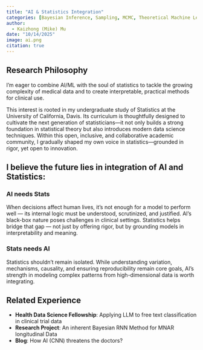 ```yaml
---
title: "AI & Statistics Integration" 
categories: [Bayesian Inference, Sampling, MCMC, Theoretical Machine Learning]
author: 
  - Kaizhong (Mike) Mu
date: "10/14/2025"
image: ai.png
citation: true
---  
```


## Research Philosophy

I'm eager to combine AI/ML with the soul of statistics to tackle the growing complexity of medical data and to create interpretable, practical methods for clinical use.

This interest is rooted in my undergraduate study of Statistics at the University of California, Davis. Its curriculum is thoughtfully designed to cultivate the next generation of statisticians—it not only builds a strong foundation in statistical theory but also introduces modern data science techniques. Within this open, inclusive, and collaborative academic community, I gradually shaped my own voice in statistics—grounded in rigor, yet open to innovation.

## I believe the future lies in integration of AI and Statistics:

### AI needs Stats
When decisions affect human lives, it's not enough for a model to perform well — its internal logic must be understood, scrutinized, and justified. AI's black-box nature poses challenges in clinical settings. Statistics helps bridge that gap — not just by offering rigor, but by grounding models in interpretability and meaning.

### Stats needs AI
Statistics shouldn't remain isolated. While understanding variation, mechanisms, causality, and ensuring reproducibility remain core goals, AI's strength in modeling complex patterns from high-dimensional data is worth integrating.

## Related Experience

- **Health Data Science Fellowship**: Applying LLM to free text classification in clinical trial data
- **Research Project**: An inherent Bayesian RNN Method for MNAR longitudinal Data
- **Blog**: How AI (CNN) threatens the doctors?